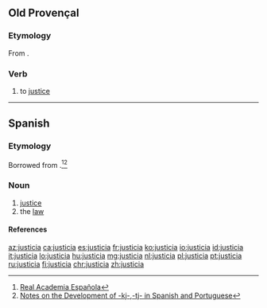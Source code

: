 ==Old Provençal==

===Etymology===
From {{etyl|la|pro}} {{term/t|la|iūstitia||justice}}.

===Verb===
{{pro-noun|f|-}}

# to [[justice]]

----

==Spanish==

===Etymology===
Borrowed from {{etyl|la|es}} {{term/t|la|iūstitia||justice}}.<ref>[http://buscon.rae.es/draeI/SrvltConsulta?TIPO_BUS=3&LEMA=velar Real Academia Española]</ref><ref>[http://www6.ocn.ne.jp/~wil/kjtj07.12.13.pdf Notes on the Development of -kj-,-tj- in Spanish and Portuguese]</ref>

===Noun===
{{es-noun|f|-}}

# [[justice]]
# the [[law]]

====References====
<references/>

[[az:justicia]]
[[ca:justicia]]
[[es:justicia]]
[[fr:justicia]]
[[ko:justicia]]
[[io:justicia]]
[[id:justicia]]
[[it:justicia]]
[[lo:justicia]]
[[hu:justicia]]
[[mg:justicia]]
[[nl:justicia]]
[[pl:justicia]]
[[pt:justicia]]
[[ru:justicia]]
[[fi:justicia]]
[[chr:justicia]]
[[zh:justicia]]